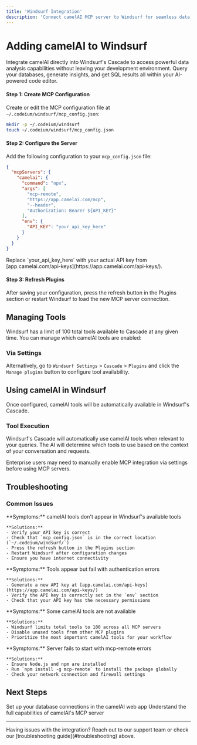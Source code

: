 ```yaml
---
title: 'Windsurf Integration'
description: 'Connect camelAI MCP server to Windsurf for seamless data analysis in your AI-powered code editor'
---
```


# Adding camelAI to Windsurf

Integrate camelAI directly into Windsurf's Cascade to access powerful data analysis capabilities without leaving your development environment. Query your databases, generate insights, and get SQL results all within your AI-powered code editor.

#### Step 1: Create MCP Configuration

Create or edit the MCP configuration file at `~/.codeium/windsurf/mcp_config.json`:

```bash
mkdir -p ~/.codeium/windsurf
touch ~/.codeium/windsurf/mcp_config.json
```

#### Step 2: Configure the Server

Add the following configuration to your `mcp_config.json` file:

```json
{
  "mcpServers": {
    "camelai": {
      "command": "npx",
      "args": [
        "mcp-remote",
        "https://app.camelai.com/mcp",
        "--header",
        "Authorization: Bearer ${API_KEY}"
      ],
      "env": {
        "API_KEY": "your_api_key_here"
      }
    }
  }
}
```

<Warning>
Replace `your_api_key_here` with your actual API key from [app.camelai.com/api-keys](https://app.camelai.com/api-keys/).
</Warning>

#### Step 3: Refresh Plugins

After saving your configuration, press the refresh button in the Plugins section or restart Windsurf to load the new MCP server connection.

## Managing Tools

Windsurf has a limit of 100 total tools available to Cascade at any given time. You can manage which camelAI tools are enabled:

### Via Settings

Alternatively, go to `Windsurf Settings` > `Cascade` > `Plugins` and click the `Manage plugins` button to configure tool availability.

## Using camelAI in Windsurf

Once configured, camelAI tools will be automatically available in Windsurf's Cascade.

### Tool Execution

Windsurf's Cascade will automatically use camelAI tools when relevant to your queries. The AI will determine which tools to use based on the context of your conversation and requests.

<Note>
Enterprise users may need to manually enable MCP integration via settings before using MCP servers.
</Note>

## Troubleshooting

### Common Issues

<AccordionGroup>
  <Accordion title="Server Not Connecting">
    **Symptoms:** camelAI tools don't appear in Windsurf's available tools

    **Solutions:**
    - Verify your API key is correct
    - Check that `mcp_config.json` is in the correct location (`~/.codeium/windsurf/`)
    - Press the refresh button in the Plugins section
    - Restart Windsurf after configuration changes
    - Ensure you have internet connectivity
  </Accordion>

  <Accordion title="Authentication Errors">
    **Symptoms:** Tools appear but fail with authentication errors

    **Solutions:**
    - Generate a new API key at [app.camelai.com/api-keys](https://app.camelai.com/api-keys/)
    - Verify the API key is correctly set in the `env` section
    - Check that your API key has the necessary permissions
  </Accordion>

  <Accordion title="Tool Limit Reached">
    **Symptoms:** Some camelAI tools are not available

    **Solutions:**
    - Windsurf limits total tools to 100 across all MCP servers
    - Disable unused tools from other MCP plugins
    - Prioritize the most important camelAI tools for your workflow
  </Accordion>

  <Accordion title="mcp-remote Installation Issues">
    **Symptoms:** Server fails to start with mcp-remote errors

    **Solutions:**
    - Ensure Node.js and npm are installed
    - Run `npm install -g mcp-remote` to install the package globally
    - Check your network connection and firewall settings
  </Accordion>
</AccordionGroup>

## Next Steps

<CardGroup cols={2}>
  <Card title="Connect Data Sources" icon="database" href="/app/introduction">
    Set up your database connections in the camelAI web app
  </Card>
  <Card title="Learn More About MCP" icon="book" href="/mcp/introduction">
    Understand the full capabilities of camelAI's MCP server
  </Card>
</CardGroup>

---

<Note>
Having issues with the integration? Reach out to our support team or check our [troubleshooting guide](#troubleshooting) above.
</Note> 